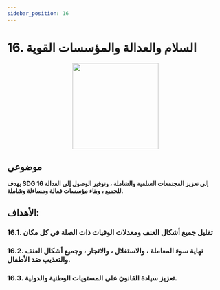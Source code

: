 ```yaml
---
sidebar_position: 16
---
```

# 16. السلام والعدالة والمؤسسات القوية
<p align="center"><img src="https://www.un.org/sustainabledevelopment/wp-content/uploads/2019/08/E-Goal-16-1024x1024.png" width="200" height="200"/></p>

## **موضوعي**

**يهدف SDG 16 إلى تعزيز المجتمعات السلمية والشاملة ، وتوفير الوصول إلى العدالة للجميع ، وبناء مؤسسات فعالة ومساءلة وشاملة.**

 ## الأهداف: 
    
 ### 16.1. تقليل جميع أشكال العنف ومعدلات الوفيات ذات الصلة في كل مكان 

 ### 16.2. نهاية سوء المعاملة ، والاستغلال ، والاتجار ، وجميع أشكال العنف والتعذيب ضد الأطفال. 

 ### 16.3. تعزيز سيادة القانون على المستويات الوطنية والدولية.